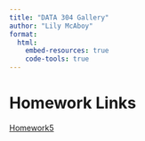 ```yaml
---
title: "DATA 304 Gallery"
author: "Lily McAboy"
format:
  html:
    embed-resources: true
    code-tools: true
---
```


# Homework Links

[Homework5](/hw/hw5.html)